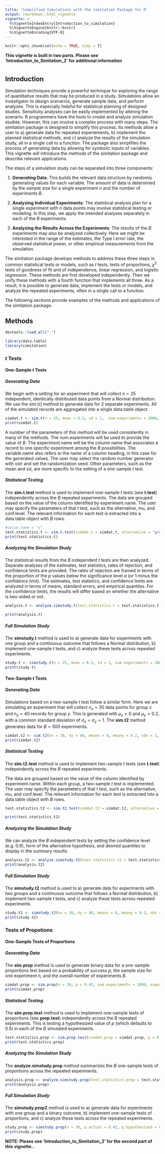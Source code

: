 ```yaml
---
title: 'Simplified Simulations with the simitation Package for R'
output: rmarkdown::html_vignette
vignette: >
  %\VignetteIndexEntry{Introduction_to_simitation}
  %\VignetteEngine{knitr::knitr}
  %\VignetteEncoding{UTF-8}
---
```


```r
knitr::opts_chunk$set(echo = TRUE, tidy = T)
```
**This vignette is built in two parts.  Please see 'Introduction_to_Simitation_2' for additional information**

#  {.tabset}

## Introduction {.tabset}

Simulation techniques provide a powerful technique for exploring the range of quantitative results that may be produced in a study.  Simulations allow an investigator to design scenarios, generate sample data, and perform analyses.  This is especially helpful for statistical planning of designed studies.  Sensitivity analyses can be easily implemented by altering the scenario.  R programmers have the tools to create and analyze simulation studies.  However, this can involve a complex process with many steps.  The simitation package is designed to simplify this process.  Its methods allow a user to a) generate data for repeated experiements, b) implement the planned statistical methods, and c) analyze the results of the simulation study, all in a single call to a function.  The package also simplifies the process of generating data by allowing for symbolic inputs of variables.  This vignette will introduce the methods of the simitation package and describe relevant applications.

The steps of a simulation study can be separated into three components:

1.  **Generating Data**:  This builds the relevant data structure by randomly generating values for each variable.  The amount of data is determined by the sample size for a single experiment $n$ and the number of experiments $B$.

2.  **Analyzing Individual Experiments**:  The statistical analysis plan for a single experiment with $n$ data points may involve statistical testing or modeling.  In this step, we apply the intended analyses separately in each of the $B$ experiments.

3.  **Analyzing the Results Across the Experiments**:  The results of the $B$ experiments may also be analyzed collectively.  Here we might be interested in the range of the estimates, the Type I error rate, the observed statistical power, or other empirical measurements from the simulation.

The simitation package develops methods to address these three steps in common statistical tests or models, such as $t$ tests, tests of proportions, $\chi^2$ tests of goodness of fit and of independence, linear regression, and logistic regression.  These methods are first developed independently.  Then we unify these methods with a fourth function that implements all three.  As a result, it is possible to generate data, implement the tests or models, and analyze the repeated experiments, often in a single call to a function.

The following sections provide examples of the methods and applications of the simitation package.


## Methods {.tabset}


```r
devtools::load_all(".")
```

```r
library(data.table)
library(simitation)
```


### $t$ Tests {.tabset}


#### One-Sample $t$ Tests {.tabset}


##### Generating Data {.tabset}

We begin with a setting for an experiment that will collect $n = 25$ independent, identically distributed data points from a Normal distribution.  We use the sim.t() method to generate data for 2 separate experiments.  All of the simulated records are aggregated into a single data.table object.

```r
simdat.t <- sim.t(n = 25, mean = 0.3, sd = 1,  num.experiments = 2000, experiment.name = "experiment", value.name = "x", seed = 2187)
print(simdat.t)
```


A number of the parameters of this method will be used consistently in many of the methods.  The num.experiments will be used to provide the value of $B$.  The experiment.name will be the column name that associates a record to one specific experiment among the $B$ possibilities.  The variable.name also refers to the name of a column heading, in this case for the generated values.  The user may select the random number generator with vstr and set the randomization seed.  Other parameters, such as the mean and sd, are more specific to the setting of a one-sample $t$ test.


##### Statistical Testing {.tabset}

The **sim.t.test** method is used to implement one-sample $t$ tests (see **t.test**) independently across the $B$ repeated experiments.  The data are grouped based on the value of the column identified by experiment.name.  The user may specify the parameters of that $t$ test, such as the alternative, mu, and conf.level.  The relevant information for each test is extracted into a data.table object with $B$ rows.

```r
#value.name = "x"
test.statistics.t <- sim.t.test(simdat.t = simdat.t, alternative = "greater", mu = 0, conf.level = 0.95, experiment.name = "experiment", value.name = "x")
print(test.statistics.t)
```

##### Analyzing the Simulation Study {.tabset}

The statistical results from the $B$ independent $t$ tests are then analyzed.  Separate analyses of the estimates, test statistics, rates of rejection, and confidence limits are provided.  The rates of rejection are framed in terms of the proportion of the $p$ values below the significance level $\alpha$ (or 1 minus the confidence limit).  The estimates, test statistics, and confidence limits are analyzed in terms of means, standard errors, and empirical quantiles.  For the confidence limits, the results will differ based on whether the alternative is two-sided or not.

```r
analysis.t <- analyze.simstudy.t(test.statistics.t = test.statistics.t, conf.level = 0.95, alternative = "greater", the.quantiles = c(0.025, 0.25, 0.25, 0.5, 0.75, 0.975))

print(analysis.t)
```

##### Full Simulation Study {.tabset}

The **simstudy.t** method is used to a) generate data for experiments with one group and a continuous outcome that follows a Normal distribution, b) implement one-sample $t$ tests, and c) analyze these tests across repeated experiments.

```r
study.t <- simstudy.t(n = 25, mean = 0.3, sd = 1, num.experiments = 2000, alternative = "greater", mu = 0, conf.level = 0.95, the.quantiles = c(0.025, 0.975), experiment.name = "experiment",value.name = "x", seed = 817)
print(study.t)
```

#### Two-Sample $t$ Tests {.tabset}

##### Generating Data {.tabset}

Simulations based on a two-sample $t$ test follow a similar form.  Here we are simulating an experiment that will collect $n_x = 30$ data points for group $x$ and $n_y = 40$ records for group $y$.  This is generated with $\mu_x = 0$ and $\mu_y = 0.2$, with a common standard deviation of $\sigma_x = \sigma_y = 1$.  The **sim.t2** method generates data for $B = 500$ experiments.  

```r
simdat.t2 <- sim.t2(nx = 30, ny = 40, meanx = 0, meany = 0.2, sdx = 1, sdy = 1, num.experiments = 2000, experiment.name = "experiment", group.name = "group", x.value = "x", y.value = "y", value.name = "value", seed = 17)
print(simdat.t2)
```

##### Statistical Testing {.tabset}

The **sim.t2.test** method is used to implement two-sample $t$ tests (see **t.test**) independently across the $B$ repeated experiments.

The data are grouped based on the value of the column identified by experiment.name.  Within each group, a two-sample $t$ test is implemented.  The user may specify the parameters of that $t$ test, such as the alternative, mu, and conf.level.  The relevant information for each test is extracted into a data.table object with $B$ rows.

```r
test.statistics.t2 <- sim.t2.test(simdat.t2 = simdat.t2, alternative = "less", mu = 0, conf.level = 0.9, experiment.name = "experiment", group.name = "group", x.value = "x", y.value = "y", value.name = "value")

print(test.statistics.t2)
```

##### Analyzing the Simulation Study {.tabset}

We can analyze the $B$ independent tests by setting the confidence level (e.g. 0.9), form of the alternative hypothesis, and desired quantiles to display in the summary results:


```r
analysis.t2 <- analyze.simstudy.t2(test.statistics.t2 = test.statistics.t2, alternative = "less", conf.level = 0.9, the.quantiles = c(0.25, 0.5, 0.75))
print(analysis.t2)
```

##### Full Simulation Study {.tabset}


The **simstudy.t2** method is used to a) generate data for experiments with two groups and a continuous outcome that follows a Normal distribution, b) implement two-sample $t$ tests, and c) analyze these tests across repeated experiments.

```r
study.t2 <- simstudy.t2(nx = 30, ny = 40, meanx = 0, meany = 0.2, sdx = 1, sdy = 1, num.experiments = 2000, alternative = "less", mu = 0, conf.level = 0.9, the.quantiles = c(0.1, 0.5, 0.9), experiment.name = "experiment_id", group.name = "category", x.value = "a", y.value = "b", value.name = "measurement", seed = 41)
print(study.t2)
```

### Tests of Propotions {.tabset}

#### One-Sample Tests of Proportions {.tabset}

##### Generating Data {.tabset}

The **sim.prop** method is used to generate binary data for a one-sample proportions test based on a probability of success $p$, the sample size for one experiment $n$, and the overall number of experiments $B$.

```r
simdat.prop <- sim.prop(n = 30, p = 0.45, num.experiments = 2000, experiment.name = "simulation_id", value.name = "success", seed = 104)
print(simdat.prop)
```

##### Statistical Testing {.tabset}


The **sim.prop.test** method is used to implement one-sample tests of proportions (see **prop.test**) independently across the $B$ repeated experiments.   This is testing a hypothesized value of $p$ (which defaults to 0.5) in each of the $B$ simulated experiments.

```r
test.statistics.prop <- sim.prop.test(simdat.prop = simdat.prop, p = 0.5, alternative = "two.sided", conf.level = 0.99, correct = T, experiment.name = "simulation_id", value.name = "success")
print(test.statistics.prop)
```

##### Analyzing the Simulation Study {.tabset}

The **analyze.simstudy.prop** method summarizes the $B$ one-sample tests of proportions across the repeated experiments. 

```r
analysis.prop <- analyze.simstudy.prop(test.statistics.prop = test.statistics.prop, alternative = "two.sided", conf.level = 0.99, the.quantiles = c(0.005, 0.995))
print(analysis.prop)
```

##### Full Simulation Study {.tabset}

The **simstudy.prop2** method is used to a) generate data for experiments with one group and a binary outcome, b) implement one-sample tests of proportions, and c) analyze these tests across the repeated experiments.


```r
study.prop <- simstudy.prop(n = 30, p.actual = 0.42, p.hypothesized = 0.5, num.experiments = 2000, alternative = "less", conf.level = 0.92, correct = T, the.quantiles = c(0.04, 0.5, 0.96), experiment.name = "simulation_id", value.name = "success", seed = 8001)
print(study.prop)
```
**NOTE:  Please see 'Introduction_to_Simitation_2' for the second part of this vignette..**




